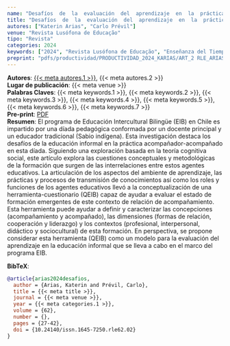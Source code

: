 ```yaml
---
name: "Desafíos  de  la  evaluación  del  aprendizaje  en  la  práctica  del  acompañador-acompañado: el caso de educación intercultural bilingüe en Chile"
title: "Desafíos  de  la  evaluación  del  aprendizaje  en  la  práctica  del  acompañador-acompañado: el caso de educación intercultural bilingüe en Chile"
autores: ["Katerin Arias", "Carlo Prévil"]
venue: "Revista Lusófona de Educação"
tipo: "Revista"
categories: 2024
keywords: ["2024", "Revista Lusófona de Educação", "Enseñanza del Tiempo Compartido", "Relación de Apoyo", "Educación Informal", "Aprendizaje Social", "Desarrollo Profesional"]
preprint: "pdfs/productividad/PRODUCTIVIDAD_2024_KARIAS/ART_2 RLE_ARIAS-ORTEGA ET AL_2024_SCOPUS.pdf"
---
```

**Autores**: [{{< meta autores.1 >}}](../members/current/Katerin Arias.qmd), {{< meta autores.2 >}}    
**Lugar de publicación**: {{< meta venue >}}     
**Palabras Claves**: {{< meta keywords.1 >}}, {{< meta keywords.2 >}}, {{< meta keywords.3 >}}, {{< meta keywords.4 >}}, {{< meta keywords.5 >}}, {{< meta keywords.6 >}}, {{< meta keywords.7 >}}    
**Pre-print**: [PDF](../{{< meta preprint >}})    
**Resumen**: El programa de Educación Intercultural Bilingüe (EIB) en Chile es impartido por una díada pedagógica conformada por un docente principal y un educador tradicional (Sabio indígena). Esta investigación destaca los desafíos de la educación informal en la práctica acompañador-acompañado en esta díada. Siguiendo una exploración basada en la teoría cognitiva social, este artículo explora las cuestiones conceptuales y metodológicas de la formación que surgen de las interrelaciones entre estos agentes educativos. La articulación de los aspectos del ambiente de aprendizaje, las prácticas y procesos de transmisión de conocimientos así como los roles y funciones de los agentes educativos llevó a la conceptualización de una herramienta-cuestionario (QEIB) capaz de ayudar a evaluar el estado de formación emergentes de este contexto de relación de acompañamiento. Esta herramienta puede ayudar a definir y caracterizar las concepciones (acompañamiento y acompañado), las dimensiones (formas de relación, cooperación y liderazgo) y los contextos (profesional, interpersonal, didáctico y sociocultural) de esta formación. En perspectiva, se propone considerar esta herramienta (QEIB) como un modelo para la evaluación del aprendizaje en la educación informal que se lleva a cabo en el marco del programa EIB.


**BibTeX**:
```bibtex
@article{arias2024desafios,
  author = {Arias, Katerin and Prévil, Carlo},
  title = {{< meta title >}},
  journal = {{< meta venue >}},
  year = {{< meta categories.1 >}},
  volume = {62},
  number = {},
  pages = {27-42},
  doi = {10.24140/issn.1645-7250.rle62.02}
}
```
